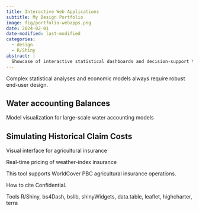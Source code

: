 ```yaml
---
title: Interactive Web Applications
subtitle: My Design Portfolio
image: fig/portfolio-webapps.png
date: 2024-02-01
date-modified: last-modified
categories:
  - design
  - R/Shiny
abstract: |
  Showcase of interactive statistical dashboards and decision-support tools designed for partners and clients.
---
```


Complex statistical analyses and economic models always require robust end-user design.

## Water accounting Balances

Model visualization for large-scale water accounting models


## Simulating Historical Claim Costs

Visual interface for agricultural insurance

Real-time pricing of weather-index insurance

This tool supports WorldCover PBC agricultural insurance operations.

How to cite
Confidential.

Tools
R/Shiny, bs4Dash, bslib, shinyWidgets, data.table, leaflet, highcharter, terra

